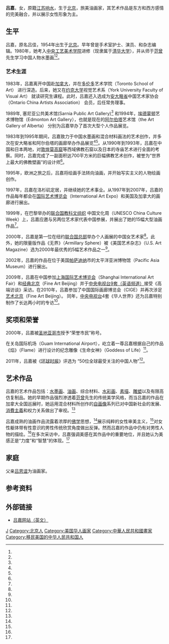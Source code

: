 {{Infobox artist
| bgcolour      = #6495ED
| name          = 吕嘉
| image         = Jia_Lu.jpg
| imagesize     = 
| alt           = 
| caption       = 
| birth_name    = 吕佳
| birth_date    = 1954年3月14日
| birth_place   = 中国[[北京|北京]]
| death_date    = 
| death_place   = 
| nationality   = 
| field         = [[油画|油画]]
| training      = 中央工艺美院、多伦多艺术学院、加拿大约克大学视觉艺术系
| movement      = [[写实主义|写实主义]]
| works         = 
| patrons       = 
| influenced by = 
| influenced    = 
| awards        = 
| elected       = 
| website       = http://www.jialu.com
}}
{{Otheruses|subject=[[画家|画家]]吕嘉|other=其他同名人物|吕嘉}}
'''吕嘉'''{{BD|1954年|3月14日}}，女，原籍[[江苏|江苏]][[响水|响水]]，生于[[北京|北京]]，旅美油画家，其艺术作品是东方和西方感情的完美融合，并以展示女性形象为主。

== 生平 ==
吕嘉，原名吕佳，1954年出生于[[北京|北京]]。早年曾是手术室护士、演员、和杂志编辑。1980年，她考入[[中央工艺美术学院|中央工艺美术学院]]进修（现隶属于[[清华大学|清华大学]]），并从师于[[范曾|范曾]]先生学习中国人物水墨画<ref name="Bonnycastle1" /><ref name="Bonnycastle2" />。

=== 艺术生涯 ===
1983年，吕嘉离开中国赴[[加拿大|加拿大]]，并在[[多伦多|多伦多]]艺术学院（Toronto School of Art） 进行深造。后来，她又在[[约克大学_(加拿大)|约克大学]]视觉艺术系（York University Faculty of Visual Art） 就读研究生课程。此时，吕嘉还入选成为[[安大略省|安大略省]]中国艺术家协会 （Ontario China Artists Association） 会员，后任常务理事。

1989年, 塞尼亚公共美术馆(Sarnia Public Art Gallery)<ref name="Robson" /> 和1994年，[[埃德蒙顿|埃德蒙顿]]艺术博物馆（Edmonton Art Gallery），也就是现在的[[阿尔伯塔|阿尔伯塔]]艺术馆（the Art Gallery of Alberta） 分别为吕嘉举办了首次大型个人作品展览。

1983年到1995年期间，吕嘉致力于中国水墨画和混合材料画法的艺术创作，并多次在安大略省和阿尔伯塔的画廊举办作品展览<ref name="Robson" /><ref name="Parsons1991" />。从1990年到1993年，吕嘉在中国和日本两地，对[[敦煌莫高窟|敦煌莫高窟]]等西域佛教石窟以及日本的寺庙艺术进行全面的考察。同时，吕嘉完成了一副面积达700平方米的巨幅佛教艺术创作，被誉为“世界上最大的佛教壁画”的设计师<ref name="Zhou1999" />。

1995年，欧洲之旅之后，吕嘉将绘画手法转向油画，并开始写实主义的人物绘画创作。

1997年，吕嘉在洛杉矶定居，并继续她的艺术事业。从1997年到2007年，吕嘉的作品每年都会在[[国际艺术博览会|国际艺术博览会]]（International Art Expo）和美国及加拿大的画廊进行展出。

1999年，在巴黎举办的[[联合国教科文组织|联合国教科文组织]] 中国文化周（UNESCO China Culture Week）上，吕嘉应邀与另两位艺术家代表中国参展，并展出了她的15幅大型油画作品<ref name="CNN1999" />。

2000年，吕嘉是第一位在纽约[[联合国总部|联合国总部]]举办个人画展的中国女艺术家<ref name="MoLiya" />。此外，她的限量版作品《无界》（Armillary Sphere）被《美国艺术杂志》（U.S. Art Magazine）选为2000年最优秀的5幅艺术作品之一<ref name="USArt" />。

2002年，吕嘉的作品在位于美国[[帕萨迪纳_(加利福尼亚州)|帕萨迪纳]]市的太平洋亚洲博物馆（Pacific Asia Museum）进行展出。

2009年，吕嘉在中国参加[[上海国际艺术博览会|上海国际艺术博览会]]（Shanghai International Art Fair）和[[经典北京|经典北京]]（Fine Art Beijing）并于[[中国中央电视台英语新闻频道|中央电视台9套（英语频道）]]接受《高端访谈》采访。在2010年，吕嘉参加了中国国际画廊博览会（CIGE）并再次涉足[[艺术北京|艺术北京]]（Fine Art Beijing）。 同年，[[中国中央电视台|中央电视台]]4套《华人世界》还为吕嘉特别制作了长达两小时的专访<ref name="CCTV42010" />。<br>

== 奖项和荣誉 ==
2000年，吕嘉被[[聖地牙哥_(加利福尼亞州)|圣地亚哥市]]授予“荣誉市民”称号{{fact|date=May 2011}}。

{{fact|2003年，作为全球华人500名人之一，吕嘉的作品及事迹整版收录于加拿大名人出版社出版的《龙行天下：世界杰出华人录》。}}

在关岛国际机场（Guam International Airport），屹立着一尊吕嘉根据自己的作品《焰》（Flame）进行设计的纪念雕像《生命女神》（Goddess of Life）<ref name="GuamNow" />。

2011年，吕嘉被《[[环球时报|环球时报]]》评选为 “50位全球最受关注的中国人物”<ref name="GlobalTimes" />。

== 艺术作品 ==
吕嘉的艺术作品包括：[[水墨画|水墨画]]、[[油画|油画]]、综合材料、[[水彩画|水彩画]]、[[素描|素描]]、[[雕塑|雕塑]]以及有限高仿复制品。她的早期作品强烈渗透着[[范曾|范曾]]先生的传统美学风格，而当吕嘉的作品在加拿大全国巡展时，她运用混合材料所创作的[[自画像|自画像]]系列已对中国新社会的发展、[[消費主義|消費主義]]和权力关系做出了审视。<ref name="Li1993" />

吕嘉成熟的油画作品流露着浓厚的[[佛教|佛学]]思想，<ref name="Morechand1999" />展示纯粹的女性审美主义，<ref name="Focus" />对女性躯体带有性意识的男性传统欣赏角度做出反弹。然而吕嘉的作品中仍有对男性人物的描绘。<ref name="Metrosource" />在多次采访中，吕嘉强调美感在其作品中的重要地位，并且她认为美感正是“力度”和“智慧”的体现。<ref name="DeMarco2004" />

== 家庭 ==
父亲[[吕恩谊|吕恩谊]]为油画家。

== 参考资料 ==
{{Reflist|refs=
<ref name="Bonnycastle1">{{cite book
  | last=Bonnycastle | first=Geoffrey 
  | year=2009
  | title=Transcendent: Figurative Art by Jia Lu 
  | publisher=Insight Editions
  | isbn=9781601090522}}</ref>
<ref name=Bonnycastle2>{{cite book
  | last=Lu | first=Jia 
  | year=2009
  | title=Illuminated: Figurative Art by Jia Lu 
  | publisher=Insight Editions
  | isbn=9781601090287}}</ref>
<ref name="CCTV42010">{{cite news| title =“大爱”夫妻| url =http://space.tv.cctv.com/video/VIDE1264240001419885| format =| work =《华人世界》| publisher =[[中国中央电视台|中央电视台]]| location =北京| date =2010-01-23| accessdate =2011-06-27| language =zh| deadurl =yes| archiveurl =https://web.archive.org/web/20110304164921/http://space.tv.cctv.com/video/VIDE1264240001419885| archivedate =2011-03-04}}</ref>
<ref name="Metrosource">“Dancing in the Light: The Paintings of Jia Lu”, Metrosource  (Oct 2006).</ref>
<ref name="DeMarco2004">Michael DeMarco, “The Way of Brush and Sword”, Journal of Asian Martial Arts 13.4 (2004): pp 70-79.</ref>
<ref name="GuamNow">Guam Now: Guam Visitor's Guide, March, 2003.</ref>
<ref name="USArt">McCormick, Tracy and Jenny Sherman. "Top 50 Prints of 2000", U.S.Art, Feb/Mar 2002.</ref>
<ref name="MoLiya">Liya Mo, "A philosophy with depth; a mark of her own: an interview with artist Jia Lu" Jing Pao [The Mirror Post] Hong Kong, April: 58-61.</ref>
<ref name="Focus">“Essential Beauty: Jia Lu's Female Figures” Focus Santa Fe ( July, 2004):</ref>
<ref name="Morechand1999">Laurence Morechand,  “Jia Lu, un destin hors série” Femmes Artistes Intl 32 (Oct 1999), pp 6-13.</ref>
<ref name="CNN1999">CNN World Report “China Culture Week” Broadcast in Asia, Europe, Africa, October 21, 1999.</ref>
<ref name="Zhou1999">{{cite journal zh
 | quotes = 
 | last = 周哓红
 | first = 
 | year = 
 | month = 
 | title = 《最坚强的女人最脆弱：吕佳》
 | journal = 【时尚】
 | volume = 1999
 | issue = 5
 | pages = 50-53
 | publisher = 时尚杂志社
 | location = 北京
 | issn = 1005-1988
 | pmid = 
 | doi = 
 | bibcode = 
 | oclc =
 | id = 
 | url = 
 | language = zh-cn
 | format = 
 | accessdate = 
 | laysummary = 
 | laysource = 
 | laydate = 
 | quote = 
 }}</ref>
<ref name="Li1993">Xiaoping Li, “New Chinese Art in Exile” Borderlines 29/30, 1993.</ref>
<ref name="Parsons1991">Bruce Parsons, “China and Chinese artists.” Work Seen, Fall 1991.</ref>
<ref name="Robson">Stephanie Robson, “Artist blends cultures of China, Canada” London Observer, June 6, 1988</ref>
<ref name="GlobalTimes">{{cite news| title       =《环球时报总评榜—最受全球关注中国人物榜》| author       =环球时报-环球舆情调查中心| url       =http://poll.huanqiu.com/news/2011-04/1639028_3.html| newspaper       =环球时报| publisher       =| location       =北京| date       =2011年4月19日| page       =15| pages       =| at       =| accessdate       =| language       =zh-cn| trans_title       =| quote       =| archiveurl       =| archivedate       =| deadurl       =| ref       =}}{{dead link|date=2017年12月 |bot=InternetArchiveBot |fix-attempted=yes }}</ref>
}}

== 外部链接 ==
* [http://www.jialu.com 吕嘉网站（英文）]{{Wayback|url=http://www.jialu.com/ |date=20200728063401 }}

{{Authority control}}
{{DEFAULTSORT:L}}
[[Category:吕姓|J]]
[[Category:北京人|Category:北京人]]
[[Category:美国华人画家|Category:美国华人画家]]
[[Category:中華人民共和國畫家|Category:中華人民共和國畫家]]
[[Category:移民美国的中华人民共和国人|Category:移民美国的中华人民共和国人]]
